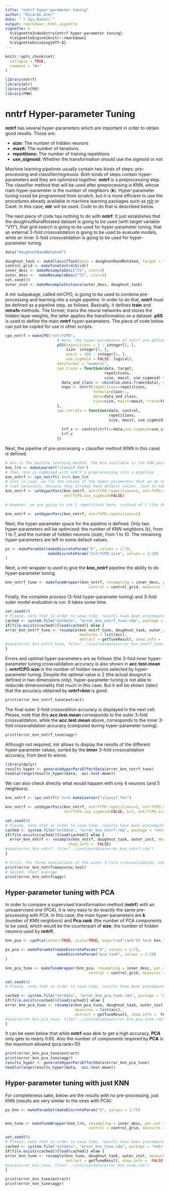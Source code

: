 ```yaml
---
title: "nntrf hyper-parameter tuning"
author: "Ricardo Aler"
date: "`r Sys.Date()`"
output: rmarkdown::html_vignette
vignette: >
  %\VignetteIndexEntry{nntrf hyper-parameter tuning}
  %\VignetteEngine{knitr::rmarkdown}
  %\VignetteEncoding{UTF-8}
---
```


```r
knitr::opts_chunk$set(
  collapse = TRUE,
  comment = "#>"
)
```

```r
library(nntrf)
library(mlr)
library(mlrCPO)
library(FNN)
```

# nntrf Hyper-parameter Tuning

**nntrf** has several hyper-parameters which are important in order to obtain good results. Those are:

- **size:** The number of hidden neurons
- **maxit:** The number of iterations
- **repetitions:** The number of training repetitions
- **use_sigmoid:** Whether the transformation should use the sigmoid or not

Machine learning pipelines usually contain two kinds of steps: pre-processing and classifier/regressor. Both kinds of steps contain hyper-parameters and they are optimized together. **nntrf** is a preprocessing step. The classifier method that will be used after preprocessing is KNN, whose main hyper-parameter is the number of neighbors (**k**). Hyper-parameter tuning could be programmed from scratch, but it is more efficient to use the procedures already available in machine learning packages such as [mlr](https://mlr.mlr-org.com/) or Caret. In this case, **mlr** will be used. Code to do that is described below.

The next piece of code has nothing to do with **nntrf**. It just establishes that the doughnutRandRotated dataset is going to be used (with target variable "V11"), that grid search is going to be used for hyper-parameter tuning, that an external 3-fold crossvalidation is going to be used to evaluate models, while an inner 3-fold crossvalidation is going to be used for hyper-parameter tuning. 

```r
data("doughnutRandRotated")

doughnut_task <- makeClassifTask(data = doughnutRandRotated, target = "V11")
control_grid <- makeTuneControlGrid()
inner_desc <- makeResampleDesc("CV", iter=3)
outer_desc <-  makeResampleDesc("CV", iter=3)
set.seed(0)
outer_inst <- makeResampleInstance(outer_desc, doughnut_task)
```

A mlr subpakage, called mlrCPO, is going to be used to combine pre-processing and learning into a single pipeline. In order to do that, **nntrf** must be defined as a pipeline step, as follows. Basically, it defines **train** and **retrafo** methods. The former, trains the neural networks and stores the hidden layer weights, the latter applies the transformation on a dataset. **pSS** is used to define the main **nntrf** hyper-parameters. The piece of code below can just be copied for use in other scripts.

```r
cpo_nntrf = makeCPO("nntrfCPO",  
                       # Here, the hyper-parameters of nntrf are defined
                       pSS(repetitions = 1 : integer[1, ],
                           size: integer[1, ],
                           maxit = 100 : integer[1, ],
                           use_sigmoid = FALSE: logical),
                       dataformat = "numeric",
                       cpo.train = function(data, target, 
                                            repetitions, 
                                            size, maxit, use_sigmoid) {
                         data_and_class <- cbind(as.data.frame(data), class=target[[1]])
                         nnpo <- nntrf(repetitions=repetitions,
                                       formula=class~.,
                                       data=data_and_class,
                                       size=size, maxit=maxit, trace=FALSE)
                       },
                       cpo.retrafo = function(data, control, 
                                              repetitions, 
                                              size, maxit, use_sigmoid) {
                       
                         trf_x <- control$trf(x=data,use_sigmoid=use_sigmoid)
                         trf_x
                       })
```

Next, the pipeline of pre-processing + classifier method (KNN in this case) is defined.

```r
# knn is the machine learning method. The knn available in the FNN package is used
knn_lrn <- makeLearner("classif.fnn")
# Then, knn is combined with nntrf's preprocessing into a pipeline
knn_nntrf <- cpo_nntrf() %>>% knn_lrn
# Just in case, we fix the values of the hyper-parameters that we do not require to optimize
# (not necessary, because they already have default values. Just to make their values explicit)
knn_nntrf <- setHyperPars(knn_nntrf, nntrfCPO.repetitions=1, nntrfCPO.maxit=100,
                          nntrfCPO.use_sigmoid=FALSE)

# However, we are going to use 2 repetitions here, instead of 1 (the default):

knn_nntrf <- setHyperPars(knn_nntrf, nntrfCPO.repetitions=2)
```

Next, the hyper-parameter space for the pipeline is defined. Only two hyper-parameters will be optimized: the number of KNN neighbors (k), from 1 to 7, and the number of hidden neurons (size), from 1 to 10. The remaining hyper-parameters are left to some default values.

```r
ps <- makeParamSet(makeDiscreteParam("k", values = 1:7),
                   makeDiscreteParam("nntrfCPO.size", values = 1:10)
)
```

Next, a mlr wrapper is used to give the **knn_nntrf** pipeline the ability to do hyper-parameter tuning.

```r
knn_nntrf_tune <- makeTuneWrapper(knn_nntrf, resampling = inner_desc, par.set = ps, 
                                     control = control_grid, measures = list(acc), show.info = FALSE)
```

Finally, the complete process (3-fold hyper-parameter tuning) and 3-fold outer model evaluation is run. It takes some time. 

```r
set.seed(0)
# Please, note that in order to save time, results have been precomputed
cached <- system.file("extdata", "error_knn_nntrf_tune.rda", package = "nntrf")
if(file.exists(cached)){load(cached)} else {
error_knn_nntrf_tune <- resample(knn_nntrf_tune, doughnut_task, outer_inst, 
                                 measures = list(acc), 
                                 extract = getTuneResult, show.info =  FALSE)
#save(error_knn_nntrf_tune, file="../inst/extdata/error_knn_nntrf_tune.rda")
}

```

Errors and optimal hyper-parameters are as follows (the 3-fold inner hyper-parameter tuning crossvalidation accuracy is also shown in **acc.test.mean** ). **nntrfCPO.size** is the number of hidden neurons selected by hyper-parameter tuning. Despite the optimal value is 2 (the actual dougnut is defined in two dimensions only), hyper-parameter tuning is not able to reducide dimensionality that much in this case. But it will be shown (later) that the accuracy obtained by **nntrf+knn** is good.

```r
print(error_knn_nntrf_tune$extract)
```

The final outer 3-fold crossvalition accuracy is displayed in the next cell. Please, note that this **acc.test.mean** corresponds to the outer 3-fold crossvalidation, while the **acc.test.mean** above, corresponds to the inner 3-fold crossvalidation accuracy (computed during hyper-parameter tuning).

```r
print(error_knn_nntrf_tune$aggr)
```

Although not required, mlr allows to display the results of the different hyper-parameter values, sorted by the **inner** 3-fold crossvalidation accuracy, from best to worse.

```r
library(dplyr)
results_hyper <- generateHyperParsEffectData(error_knn_nntrf_tune)
head(arrange(results_hyper$data, -acc.test.mean))
```

We can also check directly what would happen with only 4 neurons (and 5 neighbors).

```r
knn_nntrf <- cpo_nntrf() %>>% makeLearner("classif.fnn")

knn_nntrf <- setHyperPars(knn_nntrf, nntrfCPO.repetitions=2, nntrfCPO.maxit=100,
                          nntrfCPO.use_sigmoid=FALSE, k=5, nntrfCPO.size=4)

set.seed(0)
# Please, note that in order to save time, results have been precomputed
cached <- system.file("extdata", "error_knn_nntrf.rda", package = "nntrf")
if(file.exists(cached)){load(cached)} else {
  error_knn_nntrf <- resample(knn_nntrf, doughnut_task, outer_inst, measures = list(acc), 
                            show.info =  FALSE)
#save(error_knn_nntrf, file="../inst/extdata/error_knn_nntrf.rda")
}


```


```r
# First, the three evaluations of the outer 3-fold crossvalidation, one per fold:
print(error_knn_nntrf$measures.test)
# Second, their average
print(error_knn_nntrf$aggr)
```

## Hyper-parameter tuning with PCA

In order to compare a supervised transformation method (**nntrf**) with an unsupervised one (PCA), it is very easy to do exactly the same pre-processing with PCA. In this case, the main hyper-parameters are **k** (number of KNN neighbors) and **Pca.rank** (the number of PCA components to be used, which would be the counterpart of **size**, the number of hidden neurons used by **nntrf**).

```r
knn_pca <- cpoPca(center=TRUE, scale=TRUE, export=c("rank")) %>>% knn_lrn

ps_pca <- makeParamSet(makeDiscreteParam("k", values = 1:7),
                       makeDiscreteParam("pca.rank", values = 1:10)
)

knn_pca_tune <- makeTuneWrapper(knn_pca, resampling = inner_desc, par.set = ps_pca, 
                                     control = control_grid, measures = list(acc), show.info = FALSE)
```


```r
set.seed(0)
# Please, note that in order to save time, results have been precomputed

cached <- system.file("extdata", "error_knn_pca_tune.rda", package = "nntrf")
if(file.exists(cached)){load(cached)} else {
error_knn_pca_tune <- resample(knn_pca_tune, doughnut_task, outer_inst, 
                               measures = list(acc), 
                               extract = getTuneResult, show.info =  FALSE)
#save(error_knn_pca_tune, file="../inst/extdata/error_knn_pca_tune.rda")
}

```

It can be seen below that while **nntrf** was able to get a high accuracy, **PCA** only gets to nearly 0.65. Also the number of components required by **PCA** is the maximum allowed (pca.rank=10)

```r
print(error_knn_pca_tune$extract)
print(error_knn_pca_tune$aggr)
results_hyper <- generateHyperParsEffectData(error_knn_pca_tune)
head(arrange(results_hyper$data, -acc.test.mean))
```
## Hyper-parameter tuning with just KNN

For completeness sake, below are the results with no pre-processing, just KNN (results are very similar to the ones with PCA):

```r

ps_knn <- makeParamSet(makeDiscreteParam("k", values = 1:7))


knn_tune <- makeTuneWrapper(knn_lrn, resampling = inner_desc, par.set = ps_knn, 
                                     control = control_grid, measures = list(acc), show.info = FALSE)

set.seed(0)
# Please, note that in order to save time, results have been precomputed
cached <- system.file("extdata", "error_knn_tune.rda", package = "nntrf")
if(file.exists(cached)){load(cached)} else {
error_knn_tune <- resample(knn_tune, doughnut_task, outer_inst, measures = list(acc), 
                           extract = getTuneResult, show.info =  FALSE)
#save(error_knn_tune, file="../inst/extdata/error_knn_tune.rda")
}

```

```r
print(error_knn_tune$extract)
print(error_knn_tune$aggr)
```
